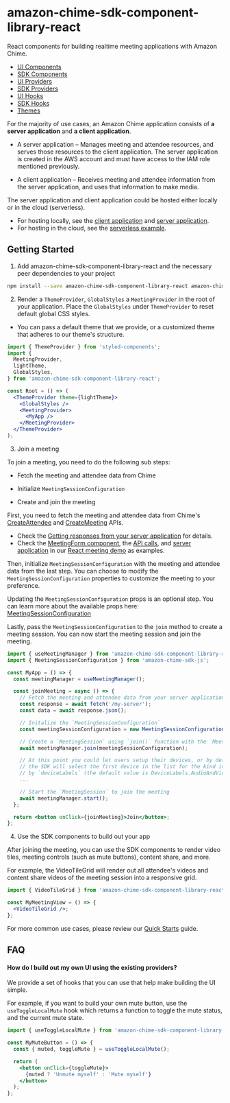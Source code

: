 
<Meta title="Introduction" />

# amazon-chime-sdk-component-library-react

React components for building realtime meeting applications with Amazon Chime.

- [UI Components](/docs/ui-components-badge--page)
- [SDK Components](/docs/sdk-components-introduction--page)
- [UI Providers](/docs/ui-providers-notificationprovider--page)
- [SDK Providers](/docs/sdk-providers-introduction--page)
- [UI Hooks](/docs/ui-hooks-notification-usenotificationdispatch--page)
- [SDK Hooks](/docs/ui-hooks-notification-usenotificationdispatch--page)
- [Themes](/docs/themes--page)

For the majority of use cases, an Amazon Chime application consists of **a server application** and **a client application**.

- A server application – Manages meeting and attendee resources, and serves those resources to the client application. The server application is created in the AWS account and must have access to the IAM role mentioned previously.

- A client application – Receives meeting and attendee information from the server application, and uses that information to make media.

The server application and client application could be hosted either locally or in the cloud (serverless).

- For hosting locally, see the [client application](https://github.com/aws-samples/amazon-chime-sdk/tree/main/apps/meeting/src) and [server application](https://github.com/aws-samples/amazon-chime-sdk/blob/main/apps/meeting/server.js).
- For hosting in the cloud, see the [serverless example](https://github.com/aws-samples/amazon-chime-sdk/tree/main/apps/meeting/serverless).

## Getting Started

1. Add amazon-chime-sdk-component-library-react and the necessary peer dependencies to your project

```sh
npm install --save amazon-chime-sdk-component-library-react amazon-chime-sdk-js styled-components styled-system
```

2. Render a `ThemeProvider`, `GlobalStyles` a `MeetingProvider` in the root of your application. Place the `GlobalStyles` under `ThemeProvider` to reset default global CSS styles.

- You can pass a default theme that we provide, or a customized theme that adheres to our theme's structure.

```jsx
import { ThemeProvider } from 'styled-components';
import {
  MeetingProvider,
  lightTheme,
  GlobalStyles,
} from 'amazon-chime-sdk-component-library-react';

const Root = () => (
  <ThemeProvider theme={lightTheme}>
    <GlobalStyles />
    <MeetingProvider>
      <MyApp />
    </MeetingProvider>
  </ThemeProvider>
);
```

3. Join a meeting

To join a meeting, you need to do the following sub steps:

- Fetch the meeting and attendee data from Chime

- Initialize `MeetingSessionConfiguration`

- Create and join the meeting

First, you need to fetch the meeting and attendee data from Chime's [CreateAttendee](https://docs.aws.amazon.com/chime/latest/APIReference/API_CreateAttendee.html) and [CreateMeeting](https://docs.aws.amazon.com/chime/latest/APIReference/API_CreateMeeting.html) APIs.

- Check the [Getting responses from your server application](https://github.com/aws/amazon-chime-sdk-js#getting-responses-from-your-server-application) for details.
- Check the [MeetingForm component](https://github.com/aws-samples/amazon-chime-sdk/blob/main/apps/meeting/src/containers/MeetingForm/index.tsx), the [API calls](https://github.com/aws-samples/amazon-chime-sdk/blob/main/apps/meeting/src/utils/api.ts), and [server application](https://github.com/aws-samples/amazon-chime-sdk/blob/main/apps/meeting/server.js) in our [React meeting demo](https://github.com/aws-samples/amazon-chime-sdk/tree/main/apps/meeting) as examples.

Then, initialize `MeetingSessionConfiguration` with the meeting and attendee data from the last step. You can choose to modify the `MeetingSessionConfiguration` properties to customize the meeting to your preference.

Updating the `MeetingSessionConfiguration` props is an optional step. You can learn more about the available props here: [MeetingSessionConfiguration](https://aws.github.io/amazon-chime-sdk-js/classes/meetingsessionconfiguration.html)

Lastly, pass the `MeetingSessionConfiguration` to the `join` method to create a meeting session. You can now start the meeting session and join the meeting.

```jsx
import { useMeetingManager } from 'amazon-chime-sdk-component-library-react';
import { MeetingSessionConfiguration } from 'amazon-chime-sdk-js';

const MyApp = () => {
  const meetingManager = useMeetingManager();

  const joinMeeting = async () => {
    // Fetch the meeting and attendee data from your server application
    const response = await fetch('/my-server');
    const data = await response.json();

    // Initalize the `MeetingSessionConfiguration`
    const meetingSessionConfiguration = new MeetingSessionConfiguration(data.Meeting, data.Attendee);

    // Create a `MeetingSession` using `join()` function with the `MeetingSessionConfiguration`
    await meetingManager.join(meetingSessionConfiguration);

    // At this point you could let users setup their devices, or by default
    // the SDK will select the first device in the list for the kind indicated
    // by `deviceLabels` (the default value is DeviceLabels.AudioAndVideo)
    ...

    // Start the `MeetingSession` to join the meeting
    await meetingManager.start();
  };

  return <button onClick={joinMeeting}>Join</button>;
};
```

4. Use the SDK components to build out your app

After joining the meeting, you can use the SDK components to render video tiles, meeting controls (such as mute buttons), content share, and more.

For example, the VideoTileGrid will render out all attendee's videos and content share videos of the meeting session into a responsive grid.

```jsx
import { VideoTileGrid } from 'amazon-chime-sdk-component-library-react';

const MyMeetingView = () => {
  <VideoTileGrid />;
};
```

For more common use cases, please review our [Quick Starts](https://aws.github.io/amazon-chime-sdk-component-library-react/?path=/story/quick-starts--page) guide.

## FAQ

#### How do I build out my own UI using the existing providers?

We provide a set of hooks that you can use that help make building the UI simple.

For example, if you want to build your own mute button, use the `useToggleLocalMute` hook which returns a function to toggle the mute status, and the current mute state.

```jsx
import { useToggleLocalMute } from 'amazon-chime-sdk-component-library-react';

const MyMuteButton = () => {
  const { muted, toggleMute } = useToggleLocalMute();

  return (
    <button onClick={toggleMute}>
      {muted ? 'Unmute myself' : 'Mute myself'}
    </button>
  );
};
```
